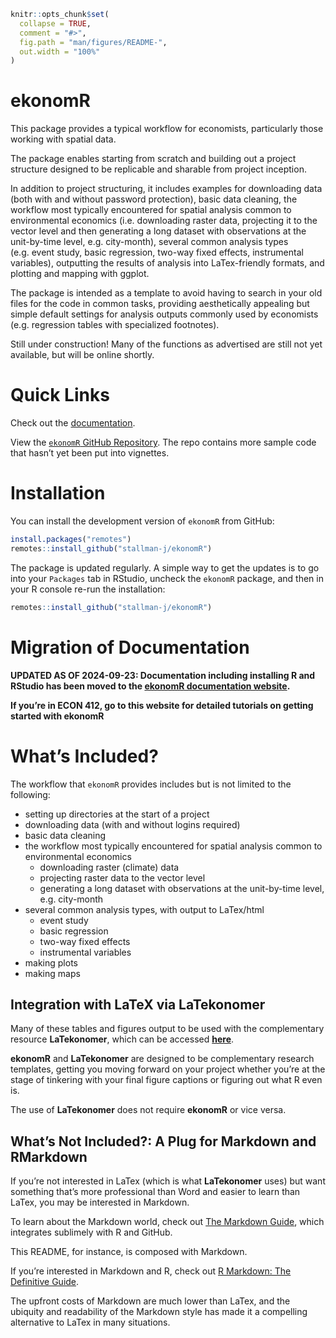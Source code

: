 <!-- README.md is generated from README.Rmd. Please edit that file -->

```r
knitr::opts_chunk$set(
  collapse = TRUE,
  comment = "#>",
  fig.path = "man/figures/README-",
  out.width = "100%"
)
```

# ekonomR

<!-- badges: start -->
<!-- badges: end -->

This package provides a typical workflow for economists, particularly those working with spatial data.

The package enables starting from scratch and building out a project structure designed to be replicable and sharable from project inception. 
    
In addition to project structuring, it includes examples for downloading data (both with and without password protection), basic data cleaning, the workflow most typically encountered for spatial analysis common to environmental economics (i.e. downloading raster data, projecting it to the vector level and then generating a long dataset with observations at the unit-by-time level, e.g. city-month), several common analysis types (e.g. event study, basic regression, two-way fixed effects, instrumental variables), outputting the results of analysis into LaTex-friendly formats, and plotting and mapping with ggplot.
    
The package is intended as a template to avoid having to search in your old files for the code in common tasks, providing aesthetically appealing but simple default settings for analysis outputs commonly used by economists (e.g. regression tables with specialized footnotes). 

Still under construction! Many of the functions as advertised are still not yet available, but will be online shortly.


# Quick Links

Check out the [documentation](https://stallman-j.github.io/ekonomR/documentation/documentation/).

View the [`ekonomR` GitHub Repository](https://github.com/stallman-j/ekonomR). The repo contains more sample code that hasn't yet been put into vignettes.


# Installation

You can install the development version of `ekonomR` from GitHub:

``` r
install.packages("remotes")
remotes::install_github("stallman-j/ekonomR")
```

The package is updated regularly. A simple way to get the updates is to go into your `Packages` tab in RStudio, uncheck the `ekonomR` package, and then in your R console re-run the installation:

``` r
remotes::install_github("stallman-j/ekonomR")
```

# Migration of Documentation

**UPDATED AS OF 2024-09-23: Documentation including installing R and RStudio has been moved to the [ekonomR documentation website](https://stallman-j.github.io/ekonomR/documentation/documentation/).** 

**If you're in ECON 412, go to this website for detailed tutorials on getting started with ekonomR**

# What's Included?

The workflow that `ekonomR` provides includes but is not limited to the following:

- setting up directories at the start of a project
- downloading data (with and without logins required)
- basic data cleaning
- the workflow most typically encountered for spatial analysis common to environmental economics
    - downloading raster (climate) data
    - projecting raster data to the vector level
    - generating a long dataset with observations at the unit-by-time level, e.g. city-month
- several common analysis types, with output to LaTex/html
    - event study
    - basic regression
    - two-way fixed effects
    - instrumental variables
- making plots
- making maps

## Integration with LaTeX via LaTekonomer

Many of these tables and figures output to be used with the complementary resource **LaTekonomer**, which can be accessed [**here**](https://stallman-j.github.io/LaTekonomer).  

**ekonomR** and **LaTekonomer**  are designed to be complementary research templates, getting you moving forward on your project whether you're at the stage of tinkering with your final figure captions or figuring out what R even is.

The use of **LaTekonomer** does not require **ekonomR** or vice versa.

## What's Not Included?: A Plug for Markdown and RMarkdown

If you're not interested in LaTex (which is what **LaTekonomer** uses) but want something that's more professional than Word and easier to learn than LaTex, you may be interested in Markdown. 

To learn about the Markdown world, check out [The Markdown Guide](https://www.markdownguide.org/book/), which integrates sublimely with R and GitHub. 

This README, for instance, is composed with Markdown. 

If you're interested in Markdown and R, check out [R Markdown: The Definitive Guide](https://bookdown.org/yihui/rmarkdown/). 

The upfront costs of Markdown are much lower than LaTex, and the ubiquity and readability of the Markdown style has made it a compelling alternative to LaTex in many situations.
